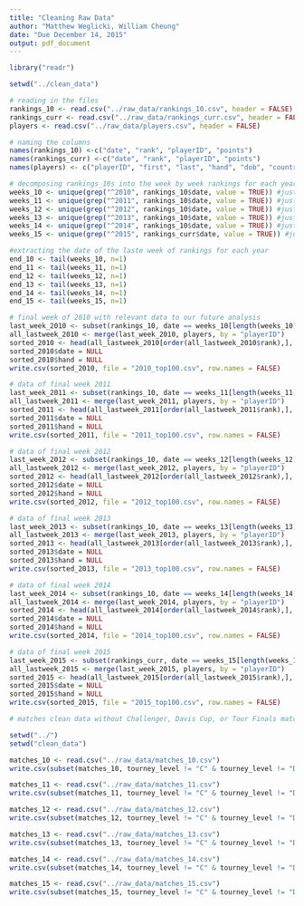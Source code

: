 ```yaml
---
title: "Cleaning Raw Data"
author: "Matthew Weglicki, William Cheung"
date: "Due December 14, 2015"
output: pdf_document
---
```


```r
library("readr")

setwd("../clean_data")

# reading in the files
rankings_10 <- read.csv("../raw_data/rankings_10.csv", header = FALSE)
rankings_curr <- read.csv("../raw_data/rankings_curr.csv", header = FALSE)
players <- read.csv("../raw_data/players.csv", header = FALSE)

# naming the columns
names(rankings_10) <-c("date", "rank", "playerID", "points") 
names(rankings_curr) <-c("date", "rank", "playerID", "points")
names(players) <- c("playerID", "first", "last", "hand", "dob", "country")

# decomposing rankings_10s into the week by week rankings for each year
weeks_10 <- unique(grep("^2010", rankings_10$date, value = TRUE)) #just weeks for 2010
weeks_11 <- unique(grep("^2011", rankings_10$date, value = TRUE)) #just weeks for 2011
weeks_12 <- unique(grep("^2012", rankings_10$date, value = TRUE)) #just weeks for 2012
weeks_13 <- unique(grep("^2013", rankings_10$date, value = TRUE)) #just weeks for 2013
weeks_14 <- unique(grep("^2014", rankings_10$date, value = TRUE)) #just weeks for 2014
weeks_15 <- unique(grep("^2015", rankings_curr$date, value = TRUE)) #just weeks for 2015

#extracting the date of the laste week of rankings for each year
end_10 <- tail(weeks_10, n=1)
end_11 <- tail(weeks_11, n=1)
end_12 <- tail(weeks_12, n=1)
end_13 <- tail(weeks_13, n=1)
end_14 <- tail(weeks_14, n=1)
end_15 <- tail(weeks_15, n=1)

# final week of 2010 with relevant data to our future analysis
last_week_2010 <- subset(rankings_10, date == weeks_10[length(weeks_10)])
all_lastweek_2010 <- merge(last_week_2010, players, by = "playerID")
sorted_2010 <- head(all_lastweek_2010[order(all_lastweek_2010$rank),], n = 100)
sorted_2010$date = NULL
sorted_2010$hand = NULL
write.csv(sorted_2010, file = "2010_top100.csv", row.names = FALSE)

# data of final week 2011
last_week_2011 <- subset(rankings_10, date == weeks_11[length(weeks_11)])
all_lastweek_2011 <- merge(last_week_2011, players, by = "playerID")
sorted_2011 <- head(all_lastweek_2011[order(all_lastweek_2011$rank),], n = 100)
sorted_2011$date = NULL
sorted_2011$hand = NULL
write.csv(sorted_2011, file = "2011_top100.csv", row.names = FALSE)

# data of final week 2012
last_week_2012 <- subset(rankings_10, date == weeks_12[length(weeks_12)])
all_lastweek_2012 <- merge(last_week_2012, players, by = "playerID")
sorted_2012 <- head(all_lastweek_2012[order(all_lastweek_2012$rank),], n = 100)
sorted_2012$date = NULL
sorted_2012$hand = NULL
write.csv(sorted_2012, file = "2012_top100.csv", row.names = FALSE)

# data of final week 2013
last_week_2013 <- subset(rankings_10, date == weeks_13[length(weeks_13)])
all_lastweek_2013 <- merge(last_week_2013, players, by = "playerID")
sorted_2013 <- head(all_lastweek_2013[order(all_lastweek_2013$rank),], n = 100)
sorted_2013$date = NULL
sorted_2013$hand = NULL
write.csv(sorted_2013, file = "2013_top100.csv", row.names = FALSE)

# data of final week 2014
last_week_2014 <- subset(rankings_10, date == weeks_14[length(weeks_14)])
all_lastweek_2014 <- merge(last_week_2014, players, by = "playerID")
sorted_2014 <- head(all_lastweek_2014[order(all_lastweek_2014$rank),], n = 100)
sorted_2014$date = NULL
sorted_2014$hand = NULL
write.csv(sorted_2014, file = "2014_top100.csv", row.names = FALSE)

# data of final week 2015
last_week_2015 <- subset(rankings_curr, date == weeks_15[length(weeks_15)])
all_lastweek_2015 <- merge(last_week_2015, players, by = "playerID")
sorted_2015 <- head(all_lastweek_2015[order(all_lastweek_2015$rank),], n = 100)
sorted_2015$date = NULL
sorted_2015$hand = NULL
write.csv(sorted_2015, file = "2015_top100.csv", row.names = FALSE)

```


```r
# matches clean data without Challenger, Davis Cup, or Tour Finals matches

setwd("../")
setwd("clean_data")

matches_10 <- read.csv("../raw_data/matches_10.csv")
write.csv(subset(matches_10, tourney_level != "C" & tourney_level != "D" & tourney_level != "F", select = c(tourney_name, surface, tourney_level, match_num, winner_id, winner_ioc)), "matches_10_clean.csv", row.names = FALSE)

matches_11 <- read.csv("../raw_data/matches_11.csv")
write.csv(subset(matches_11, tourney_level != "C" & tourney_level != "D" & tourney_level != "F", select = c(tourney_name, surface, tourney_level, match_num, winner_id, winner_ioc)), "matches_11_clean.csv", row.names = FALSE)

matches_12 <- read.csv("../raw_data/matches_12.csv")
write.csv(subset(matches_12, tourney_level != "C" & tourney_level != "D" & tourney_level != "F", select = c(tourney_name, surface, tourney_level, match_num, winner_id, winner_ioc)), "matches_12_clean.csv", row.names = FALSE)

matches_13 <- read.csv("../raw_data/matches_13.csv")
write.csv(subset(matches_13, tourney_level != "C" & tourney_level != "D" & tourney_level != "F", select = c(tourney_name, surface, tourney_level, match_num, winner_id, winner_ioc)), "matches_13_clean.csv", row.names = FALSE)

matches_14 <- read.csv("../raw_data/matches_14.csv")
write.csv(subset(matches_14, tourney_level != "C" & tourney_level != "D" & tourney_level != "F", select = c(tourney_name, surface, tourney_level, match_num, winner_id, winner_ioc)), "matches_14_clean.csv", row.names = FALSE)

matches_15 <- read.csv("../raw_data/matches_15.csv")
write.csv(subset(matches_15, tourney_level != "C" & tourney_level != "D" & tourney_level != "F", select = c(tourney_name, surface, tourney_level, match_num, winner_id, winner_ioc)), "matches_15_clean.csv", row.names = FALSE)

```

